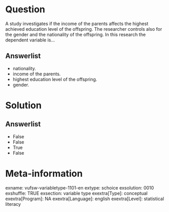 Question
========
A study investigates if the income of the parents affects the highest
achieved education level of the offspring. The researcher controls also
for the gender and the nationality of the offspring. In this research
the dependent variable is...

Answerlist
----------
* nationality.
* income of the parents.
* highest education level of the offspring.
* gender.

Solution
========










Answerlist
----------
* False
* False
* True
* False

Meta-information
================
exname: vufsw-variabletype-1101-en
extype: schoice
exsolution: 0010
exshuffle: TRUE
exsection: variable type
exextra[Type]: conceptual
exextra[Program]: NA
exextra[Language]: english
exextra[Level]: statistical literacy

